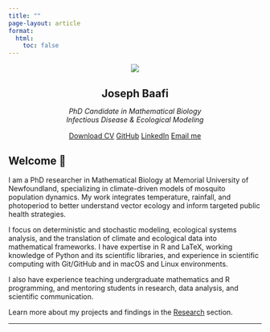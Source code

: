 ```yaml
---
title: ""
page-layout: article
format:
  html:
    toc: false
---
```


<div class="grid">
<!-- Left column -->
<div class="g-col-4" style="text-align: center;">
<img src="profile.jpeg" class="profile-img">
<h2 style="margin-bottom: 5px;">Joseph Baafi</h2>
<p style="font-style: italic; margin-bottom: 15px;"> PhD Candidate in Mathematical Biology<br> Infectious Disease & Ecological Modeling </p>
<div class="button-group">
<a class="btn btn-primary" href="cv.pdf">Download CV</a>
<a class="btn btn-secondary" href="https://github.com/jbaafi">GitHub</a>
<a class="btn btn-secondary" href="https://www.linkedin.com/in/josephbaafi/">LinkedIn</a>
<a class="btn btn-secondary" href="mailto:jbaafi@mun.ca">Email me</a>
</div>
</div>
<!-- Right column -->
<div class="g-col-8">
<h2>Welcome 👋</h2>
<p> I am a PhD researcher in Mathematical Biology at Memorial University of Newfoundland, specializing in climate-driven models of mosquito population dynamics. My work integrates temperature, rainfall, and photoperiod to better understand vector ecology and inform targeted public health strategies. </p>
<p> I focus on deterministic and stochastic modeling, ecological systems analysis, and the translation of climate and ecological data into mathematical frameworks. I have expertise in R and LaTeX, working knowledge of Python and its scientific libraries, and experience in scientific computing with Git/GitHub and in macOS and Linux environments. </p>
<p> I also have experience teaching undergraduate mathematics and R programming, and mentoring students in research, data analysis, and scientific communication. </p>
<p> Learn more about my projects and findings in the <a href="/research.qmd">Research</a> section. </p> <hr> </div> </div>

